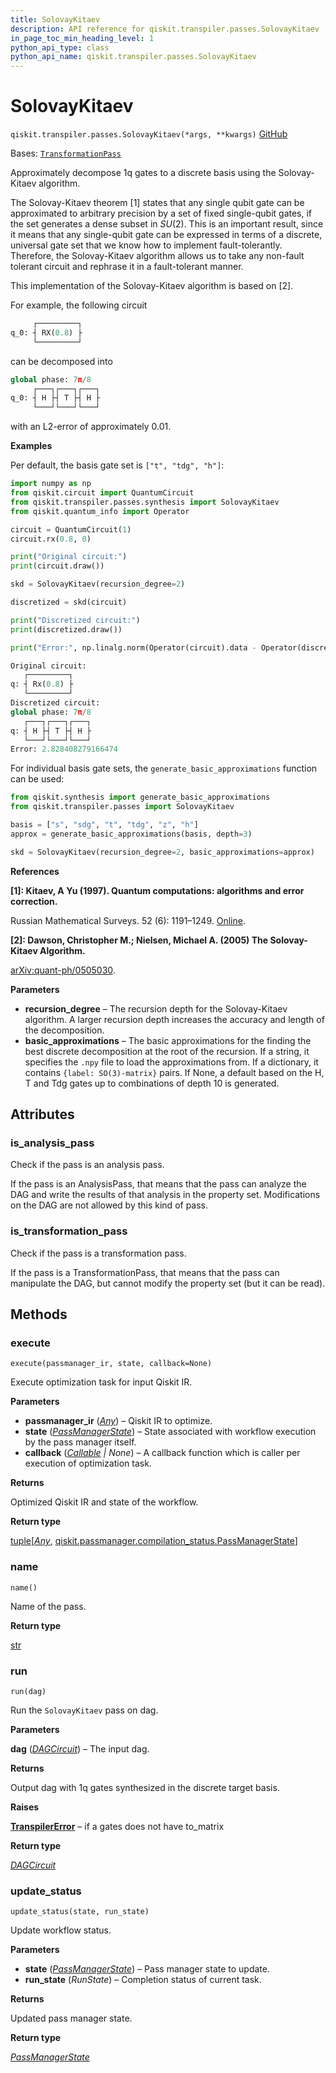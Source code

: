 ```yaml
---
title: SolovayKitaev
description: API reference for qiskit.transpiler.passes.SolovayKitaev
in_page_toc_min_heading_level: 1
python_api_type: class
python_api_name: qiskit.transpiler.passes.SolovayKitaev
---
```


# SolovayKitaev

<span id="qiskit.transpiler.passes.SolovayKitaev" />

`qiskit.transpiler.passes.SolovayKitaev(*args, **kwargs)` [GitHub](https://github.com/qiskit/qiskit/tree/main/qiskit/transpiler/passes/synthesis/solovay_kitaev_synthesis.py "view source code")

Bases: [`TransformationPass`](qiskit.transpiler.TransformationPass "qiskit.transpiler.basepasses.TransformationPass")

Approximately decompose 1q gates to a discrete basis using the Solovay-Kitaev algorithm.

The Solovay-Kitaev theorem \[1] states that any single qubit gate can be approximated to arbitrary precision by a set of fixed single-qubit gates, if the set generates a dense subset in $SU(2)$. This is an important result, since it means that any single-qubit gate can be expressed in terms of a discrete, universal gate set that we know how to implement fault-tolerantly. Therefore, the Solovay-Kitaev algorithm allows us to take any non-fault tolerant circuit and rephrase it in a fault-tolerant manner.

This implementation of the Solovay-Kitaev algorithm is based on \[2].

For example, the following circuit

```python
     ┌─────────┐
q_0: ┤ RX(0.8) ├
     └─────────┘
```

can be decomposed into

```python
global phase: 7π/8
     ┌───┐┌───┐┌───┐
q_0: ┤ H ├┤ T ├┤ H ├
     └───┘└───┘└───┘
```

with an L2-error of approximately 0.01.

**Examples**

Per default, the basis gate set is `["t", "tdg", "h"]`:

```python
import numpy as np
from qiskit.circuit import QuantumCircuit
from qiskit.transpiler.passes.synthesis import SolovayKitaev
from qiskit.quantum_info import Operator

circuit = QuantumCircuit(1)
circuit.rx(0.8, 0)

print("Original circuit:")
print(circuit.draw())

skd = SolovayKitaev(recursion_degree=2)

discretized = skd(circuit)

print("Discretized circuit:")
print(discretized.draw())

print("Error:", np.linalg.norm(Operator(circuit).data - Operator(discretized).data))
```

```python
Original circuit:
   ┌─────────┐
q: ┤ Rx(0.8) ├
   └─────────┘
Discretized circuit:
global phase: 7π/8
   ┌───┐┌───┐┌───┐
q: ┤ H ├┤ T ├┤ H ├
   └───┘└───┘└───┘
Error: 2.828408279166474
```

For individual basis gate sets, the `generate_basic_approximations` function can be used:

```python
from qiskit.synthesis import generate_basic_approximations
from qiskit.transpiler.passes import SolovayKitaev

basis = ["s", "sdg", "t", "tdg", "z", "h"]
approx = generate_basic_approximations(basis, depth=3)

skd = SolovayKitaev(recursion_degree=2, basic_approximations=approx)
```

**References**

**\[1]: Kitaev, A Yu (1997). Quantum computations: algorithms and error correction.**

Russian Mathematical Surveys. 52 (6): 1191–1249. [Online](https://iopscience.iop.org/article/10.1070/RM1997v052n06ABEH002155).

**\[2]: Dawson, Christopher M.; Nielsen, Michael A. (2005) The Solovay-Kitaev Algorithm.**

[arXiv:quant-ph/0505030](https://arxiv.org/abs/quant-ph/0505030).

**Parameters**

*   **recursion\_degree** – The recursion depth for the Solovay-Kitaev algorithm. A larger recursion depth increases the accuracy and length of the decomposition.
*   **basic\_approximations** – The basic approximations for the finding the best discrete decomposition at the root of the recursion. If a string, it specifies the `.npy` file to load the approximations from. If a dictionary, it contains `{label: SO(3)-matrix}` pairs. If None, a default based on the H, T and Tdg gates up to combinations of depth 10 is generated.

## Attributes

<span id="qiskit.transpiler.passes.SolovayKitaev.is_analysis_pass" />

### is\_analysis\_pass

Check if the pass is an analysis pass.

If the pass is an AnalysisPass, that means that the pass can analyze the DAG and write the results of that analysis in the property set. Modifications on the DAG are not allowed by this kind of pass.

<span id="qiskit.transpiler.passes.SolovayKitaev.is_transformation_pass" />

### is\_transformation\_pass

Check if the pass is a transformation pass.

If the pass is a TransformationPass, that means that the pass can manipulate the DAG, but cannot modify the property set (but it can be read).

## Methods

### execute

<span id="qiskit.transpiler.passes.SolovayKitaev.execute" />

`execute(passmanager_ir, state, callback=None)`

Execute optimization task for input Qiskit IR.

**Parameters**

*   **passmanager\_ir** ([*Any*](https://docs.python.org/3/library/typing.html#typing.Any "(in Python v3.12)")) – Qiskit IR to optimize.
*   **state** ([*PassManagerState*](qiskit.passmanager.PassManagerState "qiskit.passmanager.compilation_status.PassManagerState")) – State associated with workflow execution by the pass manager itself.
*   **callback** ([*Callable*](https://docs.python.org/3/library/collections.abc.html#collections.abc.Callable "(in Python v3.12)") *| None*) – A callback function which is caller per execution of optimization task.

**Returns**

Optimized Qiskit IR and state of the workflow.

**Return type**

[tuple](https://docs.python.org/3/library/stdtypes.html#tuple "(in Python v3.12)")\[[*Any*](https://docs.python.org/3/library/typing.html#typing.Any "(in Python v3.12)"), [qiskit.passmanager.compilation\_status.PassManagerState](qiskit.passmanager.PassManagerState "qiskit.passmanager.compilation_status.PassManagerState")]

### name

<span id="qiskit.transpiler.passes.SolovayKitaev.name" />

`name()`

Name of the pass.

**Return type**

[str](https://docs.python.org/3/library/stdtypes.html#str "(in Python v3.12)")

### run

<span id="qiskit.transpiler.passes.SolovayKitaev.run" />

`run(dag)`

Run the `SolovayKitaev` pass on dag.

**Parameters**

**dag** ([*DAGCircuit*](qiskit.dagcircuit.DAGCircuit "qiskit.dagcircuit.dagcircuit.DAGCircuit")) – The input dag.

**Returns**

Output dag with 1q gates synthesized in the discrete target basis.

**Raises**

[**TranspilerError**](transpiler#qiskit.transpiler.TranspilerError "qiskit.transpiler.TranspilerError") – if a gates does not have to\_matrix

**Return type**

[*DAGCircuit*](qiskit.dagcircuit.DAGCircuit "qiskit.dagcircuit.dagcircuit.DAGCircuit")

### update\_status

<span id="qiskit.transpiler.passes.SolovayKitaev.update_status" />

`update_status(state, run_state)`

Update workflow status.

**Parameters**

*   **state** ([*PassManagerState*](qiskit.passmanager.PassManagerState "qiskit.passmanager.compilation_status.PassManagerState")) – Pass manager state to update.
*   **run\_state** (*RunState*) – Completion status of current task.

**Returns**

Updated pass manager state.

**Return type**

[*PassManagerState*](qiskit.passmanager.PassManagerState "qiskit.passmanager.compilation_status.PassManagerState")

